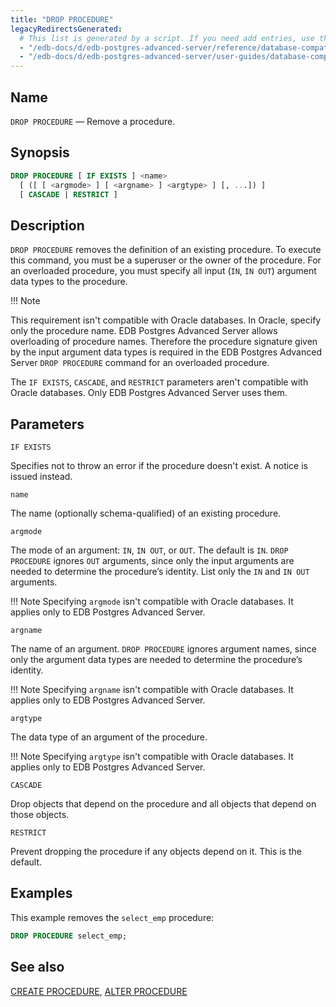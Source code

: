```yaml
---
title: "DROP PROCEDURE"
legacyRedirectsGenerated:
  # This list is generated by a script. If you need add entries, use the `legacyRedirects` key.
  - "/edb-docs/d/edb-postgres-advanced-server/reference/database-compatibility-for-oracle-developers-reference-guide/9.6/Database_Compatibility_for_Oracle_Developers_Reference_Guide.1.064.html"
  - "/edb-docs/d/edb-postgres-advanced-server/user-guides/database-compatibility-for-oracle-developers-guide/9.5/Database_Compatibility_for_Oracle_Developers_Guide.1.092.html"
---
```


<div id="drop_procedure" class="registered_link"></div>

## Name

`DROP PROCEDURE` &mdash; Remove a procedure.

## Synopsis

```sql
DROP PROCEDURE [ IF EXISTS ] <name>
  [ ([ [ <argmode> ] [ <argname> ] <argtype> ] [, ...]) ]
  [ CASCADE | RESTRICT ]
```

## Description

`DROP PROCEDURE` removes the definition of an existing procedure. To execute this command, you must be a superuser or the owner of the procedure. For an overloaded procedure, you must specify all input (`IN`, `IN OUT`) argument data types to the procedure. 

!!! Note 

  This requirement isn't compatible with Oracle databases. In Oracle, specify only the procedure name. EDB Postgres Advanced Server allows overloading of procedure names. Therefore the procedure signature given by the input argument data types is required in the EDB Postgres Advanced Server `DROP PROCEDURE` command for an overloaded procedure.

The `IF EXISTS`, `CASCADE`, and `RESTRICT` parameters aren't compatible with Oracle databases. Only EDB Postgres Advanced Server uses them.

## Parameters

`IF EXISTS`

 Specifies not to throw an error if the procedure doesn't exist. A notice is issued instead.

`name`

 The name (optionally schema-qualified) of an existing procedure.

`argmode`

 The mode of an argument: `IN`, `IN OUT`, or `OUT`. The default is `IN`. `DROP PROCEDURE` ignores `OUT` arguments, since only the input arguments are needed to determine the procedure’s identity. List only the `IN` and `IN OUT` arguments. 
 
 !!! Note
  Specifying `argmode` isn't compatible with Oracle databases. It applies only to EDB Postgres Advanced Server.

`argname`

 The name of an argument. `DROP PROCEDURE` ignores argument names, since only the argument data types are needed to determine the procedure’s identity. 
 
 !!! Note
  Specifying `argname` isn't compatible with Oracle databases. It applies only to EDB Postgres Advanced Server.

`argtype`

 The data type of an argument of the procedure. 
 
 !!! Note
  Specifying `argtype` isn't compatible with Oracle databases. It applies only to EDB Postgres Advanced Server.

`CASCADE`

 Drop objects that depend on the procedure and all objects that depend on those objects.

`RESTRICT`

 Prevent dropping the procedure if any objects depend on it. This is the default.

## Examples

This example removes the `select_emp` procedure:

```sql
DROP PROCEDURE select_emp;
```

## See also

[CREATE PROCEDURE](28_create_procedure/#create_procedure), [ALTER PROCEDURE](04_alter_procedure/#alter_procedure)

